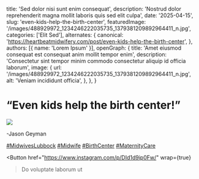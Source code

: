   title: 'Sed dolor nisi sunt enim consequat',
  description: 'Nostrud dolor reprehenderit magna mollit laboris quis sed elit culpa',
  date: '2025-04-15',
  slug: 'even-kids-help-the-birth-center',
  featuredImage: '/images/488929972_1234246222035735_1379381209892964411_n.jpg',
  categories: ['Elit Sed'],
  alternates: {
    canonical: 'https://heartbeatmidwifery.com/post/even-kids-help-the-birth-center',
  },
  authors: [{ name: 'Lorem Ipsum' }],
  openGraph: {
    title: 'Amet eiusmod consequat est consequat anim mollit tempor enim',
    description: 'Consectetur sint tempor minim commodo consectetur aliquip id officia laborum',
    image: {
      url: '/images/488929972_1234246222035735_1379381209892964411_n.jpg',
      alt: 'Veniam incididunt officia',
    },
  },
}


# “Even kids help the birth center!”

<Image
  src="/images/488929972_1234246222035735_1379381209892964411_n.jpg"
  size="large"
  wrap={true}
/>

-Jason Geyman

[#MidwivesLubbock](https://www.instagram.com/explore/tags/midwiveslubbock/) [#Midwife](https://www.instagram.com/explore/tags/midwife/) [#BirthCenter](https://www.instagram.com/explore/tags/birthcenter/) [#MaternityCare](https://www.instagram.com/explore/tags/maternitycare/)

<Button
  href="https://www.instagram.com/p/DId1d9ip0Fw/"
  wrap={true}
>Do voluptate laborum ut</Button>
